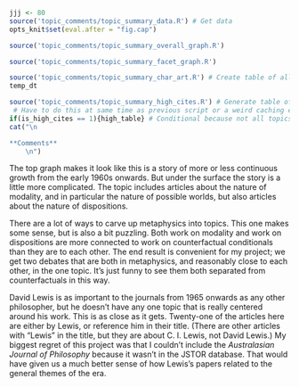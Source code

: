 ```r
jjj <- 80
source('topic_comments/topic_summary_data.R') # Get data
opts_knit$set(eval.after = "fig.cap")
```

```r
source('topic_comments/topic_summary_overall_graph.R')
```

```r
source('topic_comments/topic_summary_facet_graph.R')
```

```r
source('topic_comments/topic_summary_char_art.R') # Create table of all articles in topic
temp_dt
```

```r
source('topic_comments/topic_summary_high_cites.R') # Generate table of highly cited articles. 
 # Have to do this at same time as previous script or a weird caching error occurs.
if(is_high_cites == 1){high_table} # Conditional because not all topics have high cites
cat("\n

**Comments**
	\n")
```

The top graph makes it look like this is a story of more or less continuous growth from the early 1960s onwards. But under the surface the story is a little more complicated. The topic includes articles about the nature of modality, and in particular the nature of possible worlds, but also articles about the nature of dispositions. 

There are a lot of ways to carve up metaphysics into topics. This one makes some sense, but is also a bit puzzling. Both work on modality and work on dispositions are more connected to work on counterfactual conditionals than they are to each other. The end result is convenient for my project; we get two debates that are both in metaphysics, and reasonably close to each other, in the one topic. It's just funny to see them both separated from counterfactuals in this way.

David Lewis is as important to the journals from 1965 onwards as any other philosopher, but he doesn't have any one topic that is really centered around his work. This is as close as it gets. Twenty-one of the articles here are either by Lewis, or reference him in their title. (There are other articles with "Lewis" in the title, but they are about C. I. Lewis, not David Lewis.) My biggest regret of this project was that I couldn't include the _Australasian Journal of Philosophy_ because it wasn't in the JSTOR database. That would have given us a much better sense of how Lewis's papers related to the general themes of the era.